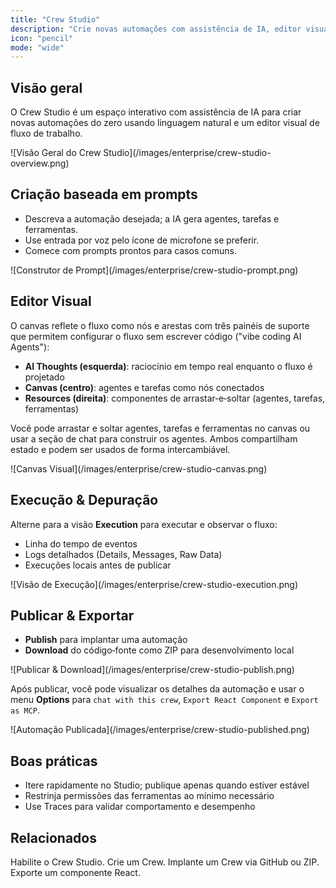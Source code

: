 ```yaml
---
title: "Crew Studio"
description: "Crie novas automações com assistência de IA, editor visual e testes integrados."
icon: "pencil"
mode: "wide"
---
```


## Visão geral

O Crew Studio é um espaço interativo com assistência de IA para criar novas automações do zero usando linguagem natural e um editor visual de fluxo de trabalho.

<Frame>
  ![Visão Geral do Crew Studio](/images/enterprise/crew-studio-overview.png)
</Frame>

## Criação baseada em prompts

- Descreva a automação desejada; a IA gera agentes, tarefas e ferramentas.
- Use entrada por voz pelo ícone de microfone se preferir.
- Comece com prompts prontos para casos comuns.

<Frame>
  ![Construtor de Prompt](/images/enterprise/crew-studio-prompt.png)
</Frame>

## Editor Visual

O canvas reflete o fluxo como nós e arestas com três painéis de suporte que permitem configurar o fluxo sem escrever código ("vibe coding AI Agents"):

- **AI Thoughts (esquerda)**: raciocínio em tempo real enquanto o fluxo é projetado
- **Canvas (centro)**: agentes e tarefas como nós conectados
- **Resources (direita)**: componentes de arrastar‑e‑soltar (agentes, tarefas, ferramentas)

Você pode arrastar e soltar agentes, tarefas e ferramentas no canvas ou usar a seção de chat para construir os agentes. Ambos compartilham estado e podem ser usados de forma intercambiável.

<Frame>
  ![Canvas Visual](/images/enterprise/crew-studio-canvas.png)
</Frame>

## Execução & Depuração

Alterne para a visão <b>Execution</b> para executar e observar o fluxo:

- Linha do tempo de eventos
- Logs detalhados (Details, Messages, Raw Data)
- Execuções locais antes de publicar

<Frame>
  ![Visão de Execução](/images/enterprise/crew-studio-execution.png)
</Frame>

## Publicar & Exportar

- <b>Publish</b> para implantar uma automação
- <b>Download</b> do código‑fonte como ZIP para desenvolvimento local

<Frame>
  ![Publicar & Download](/images/enterprise/crew-studio-publish.png)
</Frame>

Após publicar, você pode visualizar os detalhes da automação e usar o menu **Options** para `chat with this crew`, `Export React Component` e `Export as MCP`.

<Frame>
  ![Automação Publicada](/images/enterprise/crew-studio-published.png)
</Frame>

## Boas práticas

- Itere rapidamente no Studio; publique apenas quando estiver estável
- Restrinja permissões das ferramentas ao mínimo necessário
- Use Traces para validar comportamento e desempenho

## Relacionados

<CardGroup cols={4}>
  <Card title="Habilitar o Crew Studio" href="/pt-BR/enterprise/guides/enable-crew-studio" icon="palette">
    Habilite o Crew Studio.
  </Card>
  <Card title="Criar um Crew" href="/pt-BR/enterprise/guides/build-crew" icon="paintbrush">
    Crie um Crew.
  </Card>
  <Card title="Implantar um Crew" href="/pt-BR/enterprise/guides/deploy-crew" icon="rocket">
    Implante um Crew via GitHub ou ZIP.
  </Card>
  <Card title="Exportar um Componente React" href="/pt-BR/enterprise/guides/react-component-export" icon="download">
    Exporte um componente React.
  </Card>
</CardGroup>


